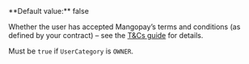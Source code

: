   
<ParamField body="TermsAndConditionsAccepted" type="boolean">   
**Default value:** false

Whether the user has accepted Mangopay’s terms and conditions (as defined by your contract) – see the [T&Cs guide](/guides/users/terms) for details.

Must be `true` if `UserCategory` is `OWNER`.
</ParamField>